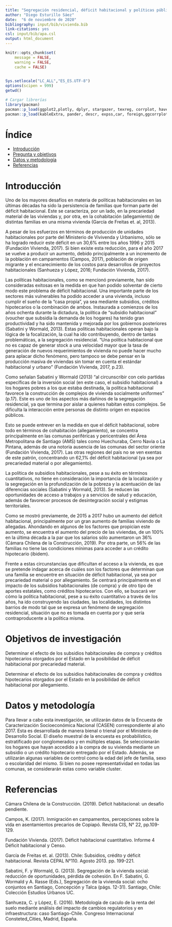 ```yaml
---
title: "Segregación residencial, déficit habitacional y políticas públicas"
author: "Diego Esturillo Sáez"
date:  "6 de noviembre de 2020"
bibliography: input/bib/vivienda.bib
link-citations: yes
csl: input/bib/apa.csl
output: html_document
---
```


```r
knitr::opts_chunk$set(
	message = FALSE,
	warning = FALSE,
	cache = FALSE)
 

Sys.setlocale("LC_ALL","ES_ES.UTF-8")
options(scipen = 999)
getwd()
```

```r
# Cargar librerías
library(pacman)
pacman::p_load(ggplot2,plotly, dplyr, stargazer, texreg, corrplot, haven, sjlabelled, psych, writexl, ggmosaic, DescTools, lme4, lmerTest, citr)
pacman::p_load(kableExtra, pander, descr, expss,car, foreign,ggcorrplot, reghelper, openxlsx, summarytools, rmarkdown, sessioninfo)
```
<style type="text/css">

h1.title {
  font-size: 38px;
  color: Black;
  text-align: center;
}
h4.author { /* Header 4 - and the author and data headers use this too  */
    font-size: 18px;
  
  color: Black;
  text-align: center;
}
h4.date { /* Header 4 - and the author and data headers use this too  */
  font-size: 18px;
  
  color: Black;
  text-align: center;
}
</style>


# Índice
- [Introducción](#tit1)
- [Pregunta y objetivos](#tit2)
- [Datos y metodología](#tit3)
- [Referencias](#tit4)

# Introducción {#tit1}
Uno de los mayores desafíos en materia de políticas habitacionales en las últimas décadas ha sido la persistencia de familias que forman parte del déficit habitacional. Este se caracteriza, por un lado, en la precariedad material de las viviendas y, por otra, en la cohabitación (allegamiento) de distintas familias en una misma vivienda (García de Freitas et. al, 2013).

A pesar de los esfuerzos en términos de producción de unidades habitacionales por parte del Ministerio de Vivivenda y Urbanismo, sólo se ha logrado reducir este déficit en un 30,6% entre los años 1996 y 2015 (Fundación Vivienda, 2017). Si bien existe esta reducción, para el año 2017 se vuelve a producir un aumento, debido principalmente a un incremento de la población en campamentos (Campos, 2017), población de origen migrante y el encarecimiento de los costos para desarrollos de proyectos habitacionales (Sanhueza y López, 2016; Fundación Vivienda, 2017). 

Las políticas habitacionales, como se mencionó previamente, han sido consideradas exitosas en la medida en que han podido solventar de cierto modo este problema de déficit habitacional. Una importante parte de los sectores más vulnerables ha podido acceder a una vivienda, incluso cumplir el sueño de la "casa propia", ya sea mediante subsidios, créditos hipotecarios o la combinación de ambos. Instaurada a comienzos de los años ochenta
durante la dictadura, la política de “subsidio habitacional” (voucher que subsidia la demanda de los hogares) ha tenido gran productividad y ha sido mantenida y mejorada por los gobiernos posteriores (Sabatini y Wormald, 2013). Estas políticas habitacionales operan bajo la lógica de la focalización, la cual ha ido contribuyendo, dentro de tantas problemáticas, a la segregación residencial. "Una política habitacional que no es capaz de generar stock a una velocidad mayor que la tasa de generación de nuevos requerimientos de vivienda no puede hacer mucho para aplacar dicho fenómeno, pero tampoco se debe pensar en la producción masiva de viviendas sin tomar en cuenta el estándar habitacional y urbano" (Fundación Vivienda, 2017, p.23).

Como señalan Sabatini y Wormald (2013) "al circunscribir con celo partidas específicas de la inversión social (en este caso, el subsidio habitacional) a los hogares pobres a los que estaba destinada, la política habitacional favorece la
construcción de complejos de vivienda socialmente uniformes" (p.17).  Este es uno de los aspectos más dañinos de la segregación residencial, ya que termina por aislar a quienes habitan estos complejos. Se dificulta la interacción entre personas de distinto origen en espacios públicos.

Esto se puede entrever en la medida en que el déficit habitacional, sobre todo en términos de cohabitación (allegamiento), se concentra principalmente en las comunas periféricas y pericentrales del Área Metropolitana de Santiago (AMS) tales como Huechuraba, Cerro Navia o La Pintana, además de una notoria ausencia de las comunas del sector oriente (Fundación Vivienda, 2017). Las otras regiones del país no se ven exentas de este patrón, concentrando un 62,1% del déficit habitacional (ya sea por precariedad material o por allegamiento).

La política de subsidios habitacionales, pese a su éxito en términos cuantitativos, no tiene en consideración la importancia de la localización y la segregación en la profundización de la pobreza y la acentuación de las diferencias sociales (Sabatini y Wormald, 2013). Se reducen las oportunidades de acceso a trabajos y a servicios de salud y educación, además de favorecer procesos de desintegración social y estigmas territoriales.

Como se mostró previamente, de 2015 a 2017 hubo un aumento del déficit habitacional, principalmente por un gran aumento de familias viviendo de allegadas. Ahondando en algunos de los factores que propician este aumento, se encuentra el aumento del precio de las viviendas, de un 100% en la última década a la par que los salarios sólo aumentaron un 36% (Cámara Chilena de la Construcción, 2019). Por otra parte, un 56% de las familias no tiene las condiciones mínimas para acceder a un crédito hipotecario (íbidem). 

Frente a estas circunstancias que dificultan el acceso a la vivienda, es que se pretende indagar acerca de cuáles son los factores que determinan que una familia se encuentre en situación de déficit habitacional, ya sea por precariedad material o por allegamiento. Se centrará principalmente en el impacto de los subsidios habitacionales (de compra) y de otro tipo de aportes estatales, como créditos hipotecarios. Con ello, se buscará ver cómo la política habitacional, pese a su éxito cuantitativo a través de los años, ha ido construyendo las ciudades, las localidades, los distintos barrios de modo tal que se expresa un fenómeno de segregación residencial, situación que no es tomada en cuenta por y que sería contraproducente a la política misma. 


# Objetivos de investigación {#tit2}

Determinar el efecto de los subsidios habitacionales de compra y créditos hipotecarios otorgados por el Estado en la posibilidad de déficit habitacional por precariedad material.

Determinar el efecto de los subsidios habitacionales de compra y créditos hipotecarios otorgados por el Estado en la posibilidad de déficit habitacional por allegamiento.


# Datos y metodología {#tit3}

Para llevar a cabo esta investigación, se utilizarán datos de la Encuesta de Caracterización Socioeconómica Nacional (CASEN) correspondiente al año 2017. Esta es desarrollada de manera bienal o trienal por el Ministerio de Desarrollo Social. El diseño muestral de la encuesta es probabilístico, estratificado por conglomerados y en múltiples etapas.
Se seleccionarán los hogares que hayan accedido a la compra de su vivienda mediante un subsidio o un crédito hipotecario entregado por el Estado. Además, se utilizarán algunas variables de control como la edad del jefe de familia, sexo o escolaridad del mismo. Si bien no posee representatividad en todas las comunas, se considerarán estas como variable cluster.

# Referencias {#tit4}

Cámara Chilena de la Construcción. (2019). Déficit habitacional: un desafío pendiente.

Campos, K. (2017). Inmigración en campamentos, percepciones sobre la vida en asentamientos precarios de Copiapó. Revista CIS, N° 22, pp.109-129.

Fundación Vivienda. (2017). Déficit habitacional cuantitativo. Informe 4 Déficit habitacional y Censo.

García de Freitas et. al. (2013). Chile: Subsidios, crédito y déficit habitacional. Revista CEPAL N°110. Agosto 2013. pp. 199-221.

Sabatini, F. y Wormald, G. (2013). Segregación de la vivienda social: reducción de oportunidades, pérdida de cohesión. En F. Sabatini, G. Wormald y A. Rasse (Eds.), Segregación de la vivienda social: ocho
conjuntos en Santiago, Concepción y Talca (págs. 12-31). Santiago, Chile: Colección Estudios Urbanos UC. 

Sanhueza, C. y López, E. (2016). Metodología de caculo de la renta del suelo mediante análisis del impacto de cambios regulatorios y en infraestructura: caso Santiago-Chile. Congreso Internacional Consteted_Cities, Madrid, España.

